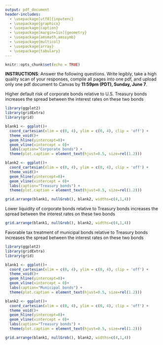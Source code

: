 ```yaml
---
output: pdf_document
header-includes: 
  - \usepackage[utf8]{inputenc}
  - \usepackage{graphicx}
  - \usepackage{caption}
  - \usepackage[margin=1in]{geometry}
  - \usepackage{amsmath,amssymb}
  - \usepackage{multicol}
  - \usepackage{array}
  - \usepackage{tabulary}
---
```


```r
knitr::opts_chunk$set(echo = TRUE)
```

\newcommand{\class}{EC 370}
\newcommand{\term}{Xiang LI (GE)}
\newcommand{\examnum}{Participation 6 (Chapter 6)}

\noindent
\begin{tabular*}{\textwidth}{l @{\extracolsep{\fill}} r @{\extracolsep{6pt}} l}
\textbf{\class} & \textbf{Name: } & \makebox[2in]{\hrulefill}\\
\textbf{\term} &&\\
\textbf{\examnum} & \textbf{UO ID: } & \makebox[2in]{\hrulefill}\\
\end{tabular*}
\rule[2ex]{\textwidth}{2pt}

**INSTRUCTIONS**: Answer the following questions. Write legibly, take a high quality scan of your responses, compile all pages into one pdf, and upload only one pdf document to Canvas by **11:59pm (PDT), Sunday, June 7**. 

\vspace{.3in}

\textbf{QUESTION 1} 

Higher default risk of corporate bonds relative to U.S. Treasury bonds increases the spread between the interest rates on these two bonds

```r
library(ggplot2)
library(gridExtra)
library(grid)

blank1 <- ggplot()+
  coord_cartesian(xlim = c(0, 4), ylim = c(0, 4), clip = 'off') +
  theme_void()+
  geom_hline(yintercept=0)+
  geom_vline(xintercept = 0)+
  labs(caption="Corporate bonds") + 
  theme(plot.caption = element_text(hjust=0.5, size=rel(1.2)))

blank2 <- ggplot()+
  coord_cartesian(xlim = c(0, 4), ylim = c(0, 4), clip = 'off') +
  theme_void()+
  geom_hline(yintercept=0)+
  geom_vline(xintercept = 0)+
  labs(caption="Treasury bonds") + 
  theme(plot.caption = element_text(hjust=0.5, size=rel(1.2)))

grid.arrange(blank1, nullGrob(), blank2, widths=c(4,1,4))
```
	

\vspace{.5in}
	
\textbf{QUESTION 2} 

Lower liquidity of corporate bonds relative to Treasury bonds increases the spread between the interest rates on these two bonds 

```r
grid.arrange(blank1, nullGrob(), blank2, widths=c(4,1,4))
```

	
	
\newpage

\textbf{QUESTION 3} 

Favorable tax treatment of municipal bonds relative to Treasury bonds increases the spread between the interest rates on these two bonds 


```r
library(ggplot2)
library(gridExtra)
library(grid)

blank1 <- ggplot()+
  coord_cartesian(xlim = c(0, 4), ylim = c(0, 4), clip = 'off') +
  theme_void()+
  geom_hline(yintercept=0)+
  geom_vline(xintercept = 0)+
  labs(caption="Municipal bonds") + 
  theme(plot.caption = element_text(hjust=0.5, size=rel(1.2)))

blank2 <- ggplot()+
  coord_cartesian(xlim = c(0, 4), ylim = c(0, 4), clip = 'off') +
  theme_void()+
  geom_hline(yintercept=0)+
  geom_vline(xintercept = 0)+
  labs(caption="Treasury bonds") + 
  theme(plot.caption = element_text(hjust=0.5, size=rel(1.2)))

grid.arrange(blank1, nullGrob(), blank2, widths=c(4,1,4))
```



	

